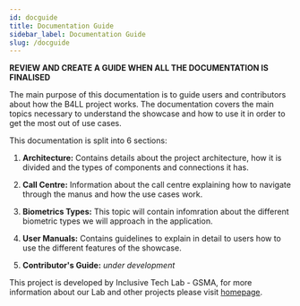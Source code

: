 ```yaml
---
id: docguide
title: Documentation Guide
sidebar_label: Documentation Guide
slug: /docguide
---
```



**REVIEW AND CREATE A GUIDE WHEN ALL THE DOCUMENTATION IS FINALISED**


The main purpose of this documentation is to guide users and contributors about
how the B4LL project works. The documentation covers the main topics necessary
to understand the showcase and how to use it in order to get the most out of use
cases.

This documentation is split into 6 sections:

1. **Architecture:** Contains details about the project architecture, how it is
   divided and the types of components and connections it has.

2. **Call Centre:** Information about the call centre explaining how to navigate through the manus and how the use cases work.

3. **Biometrics Types:** This topic will contain infomration about the different biometric types we will approach in the application. 

<!-- COMMENTED  3.1 Voice Recognition: Describes how the voice/speech recognition module works, its use cases, user stories and navigation flows.  3.2 Face Recognition  3.3 Fingerprint Recognition  -->

4. **User Manuals:** Contains guidelines to explain in detail to users how to
   use the different features of the showcase.

6. **Contributor's Guide:** _under development_

This project is developed by Inclusive Tech Lab - GSMA, for more information about our Lab and other projects please visit [homepage](https://www.gsma.com/lab).
